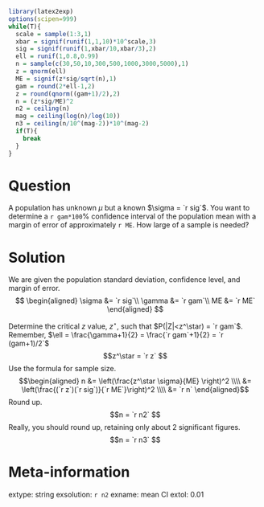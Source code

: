 ```r
library(latex2exp)
options(scipen=999)
while(T){
  scale = sample(1:3,1)
  xbar = signif(runif(1,1,10)*10^scale,3)
  sig = signif(runif(1,xbar/10,xbar/3),2)
  ell = runif(1,0.8,0.99)
  n = sample(c(30,50,10,300,500,1000,3000,5000),1)
  z = qnorm(ell)
  ME = signif(z*sig/sqrt(n),1)
  gam = round(2*ell-1,2)
  z = round(qnorm((gam+1)/2),2)
  n = (z*sig/ME)^2
  n2 = ceiling(n)
  mag = ceiling(log(n)/log(10))
  n3 = ceiling(n/10^(mag-2))*10^(mag-2)
  if(T){
    break
  }
}
```

Question
========

A population has unknown $\mu$ but a known $\sigma = `r sig`$. You want to determine a `r gam*100`% confidence interval of the population mean with a margin of error of approximately `r ME`. How large of a sample is needed?


Solution
========

We are given the population standard deviation, confidence level, and margin of error.
$$
\begin{aligned}
\sigma &= `r sig`\\
\gamma &= `r gam`\\
ME &= `r ME`
\end{aligned}
$$

Determine the critical $z$ value, $z^\star$, such that $P(|Z|<z^\star) = `r gam`$. Remember, $\ell = \frac{\gamma+1}{2} = \frac{`r gam`+1}{2} = `r (gam+1)/2`$
$$z^\star = `r z` $$
Use the formula for sample size.
$$\begin{aligned}
n &= \left(\frac{z^\star \sigma}{ME} \right)^2 \\\\
&= \left(\frac{(`r z`)(`r sig`)}{`r ME`}\right)^2 \\\\
&= `r n`
\end{aligned}$$
Round up.
$$n = `r n2` $$
Really, you should round up, retaining only about 2 significant figures.
$$n = `r n3` $$


Meta-information
============
extype: string
exsolution: `r n2`
exname: mean CI
extol: 0.01
